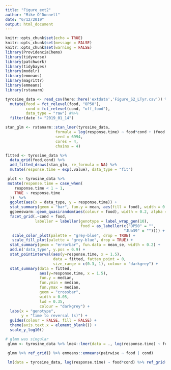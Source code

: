 ```yaml
---
title: "Figure_ext2"
author: "Mike O'Donnell"
date: "6/12/2019"
output: html_document
---
```


```r
knitr::opts_chunk$set(echo = TRUE)
knitr::opts_chunk$set(message = FALSE)
knitr::opts_chunk$set(warning = FALSE)
library(ProvidenciaChemo)
library(tidyverse)
library(patchwork)
library(tidybayes)
library(modelr)
library(emmeans)
library(magrittr)
library(emmeans)
library(rstanarm)
```

```r
tyrosine_data <- read_csv(here::here('extdata','Figure_S2_LTyr.csv')) %>%
  mutate(food = fct_relevel(food, "OP50"),
         cond = fct_relevel(cond, "off_food"),
         data_type = "raw") #%>%
  filter(date != "2019_01_14")

stan_glm <- rstanarm::stan_lmer(tyrosine_data, 
                      formula = log(response.time) ~ food*cond + (food | date) + (1|plateID),
                      seed = 6994,
                      cores = 4, 
                      chains = 4)

fitted <- tyrosine_data %>%
  data_grid(food,cond) %>%
  add_fitted_draws(stan_glm, re_formula = NA) %>%
  mutate(response.time = exp(.value), data_type = "fit")

 plot <- tyrosine_data %>%
 mutate(response.time = case_when(
    response.time < 1 ~ 1, 
    TRUE ~ response.time
  ))  %>%
  ggplot(aes(x = data_type, y = response.time)) +
  stat_summary(geom = "bar", fun.y = mean, aes(fill = food), width = 0.6, alpha = 0.5) +
  ggbeeswarm::geom_quasirandom(aes(colour = food), width = 0.2, alpha = 0.75) +
  facet_grid(.~cond + food, 
             labeller = labeller(genotype = label_wrap_gen(10), 
                                 food = as_labeller(c("OP50" = "",
                                                    "JUb39" = "")))) +
   scale_color_plot(palette = "grey-blue", drop = TRUE) +
   scale_fill_plot(palette = "grey-blue", drop = TRUE) +
  stat_summary(geom = "errorbar", fun.data = mean_se, width = 0.2) +
  add.n('data_type', y.pos = 0.9) +
  stat_pointinterval(aes(y=response.time, x = 1.5),
                     data = fitted, fatten_point = 0,
                     size_range = c(0.3, 1), colour = "darkgrey") +
  stat_summary(data = fitted,
               aes(y=response.time, x = 1.5),
               fun.y = median,
               fun.ymin = median,
               fun.ymax = median,
               geom = "crossbar",
               width = 0.05,
               lwd = 0.35,
               colour = "darkgrey") +
  labs(x = "genotype",
       y = "time to reversal (s)") +
  guides(colour = FALSE, fill = FALSE) +
  theme(axis.text.x = element_blank()) +
  scale_y_log10()

# glmm was singular
 glmm <- tyrosine_data %>% lme4::lmer(data = ., log(response.time) ~ food*cond + (1|plateID))

 glmm %>% ref_grid() %>% emmeans::emmeans(pairwise ~ food | cond)
 
 lm(data = tyrosine_data, log(response.time) ~ food*cond) %>% ref_grid() %>% emmeans::contrast(method = "pairwise")
```

